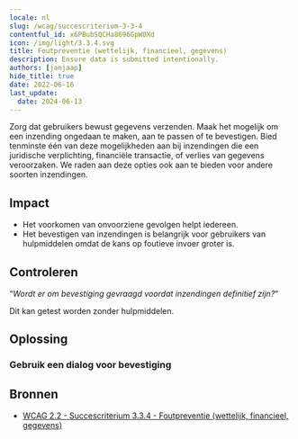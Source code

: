 ```yaml
---
locale: nl
slug: /wcag/succescriterium-3-3-4
contentful_id: x6PBubSQCHa8696GpW0Xd
icon: /img/light/3.3.4.svg
title: Foutpreventie (wettelijk, financieel, gegevens)
description: Ensure data is submitted intentionally.
authors: [janjaap]
hide_title: true
date: 2022-06-16
last_update:
  date: 2024-06-13
---
```


<Hero
  title="Foutpreventie (wettelijk, financieel, gegevens)"
  image="/img/light/3.3.4.svg"
  alt="WCAG 3.3.4 icon"
  prefix="Succescriterium 3.3.4"
  suffix="Niveau AA"
/>

Zorg dat gebruikers bewust gegevens verzenden. Maak het mogelijk om een inzending ongedaan te maken, aan te passen of te bevestigen. Bied tenminste één van deze mogelijkheden aan bij inzendingen die een juridische verplichting, financiële transactie, of verlies van gegevens veroorzaken. We raden aan deze opties ook aan te bieden voor andere soorten inzendingen.

## Impact

- Het voorkomen van onvoorziene gevolgen helpt iedereen.
- Het bevestigen van inzendingen is belangrijk voor gebruikers van hulpmiddelen omdat de kans op foutieve invoer groter is.

## Controleren

“*Wordt er om bevestiging gevraagd voordat inzendingen definitief zijn?*“

Dit kan getest worden zonder hulpmiddelen.

## Oplossing

### Gebruik een dialog voor bevestiging

<CodeSample id="accessibility-dialog" locale="nl"/>

## Bronnen

- [WCAG 2.2 - Succescriterium 3.3.4 - Foutpreventie (wettelijk, financieel, gegevens)](https://www.w3.org/Translations/WCAG22-nl/#foutpreventie-wettelijk-financieel-gegevens)
